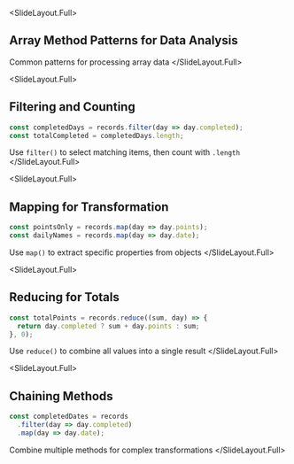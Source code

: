 
<SlideLayout.Full>
## Array Method Patterns for Data Analysis

Common patterns for processing array data
</SlideLayout.Full>

<SlideLayout.Full>
## Filtering and Counting

```javascript
const completedDays = records.filter(day => day.completed);
const totalCompleted = completedDays.length;
```

Use `filter()` to select matching items, then count with `.length`
</SlideLayout.Full>

<SlideLayout.Full>
## Mapping for Transformation

```javascript
const pointsOnly = records.map(day => day.points);
const dailyNames = records.map(day => day.date);
```

Use `map()` to extract specific properties from objects
</SlideLayout.Full>

<SlideLayout.Full>
## Reducing for Totals

```javascript
const totalPoints = records.reduce((sum, day) => {
  return day.completed ? sum + day.points : sum;
}, 0);
```

Use `reduce()` to combine all values into a single result
</SlideLayout.Full>

<SlideLayout.Full>
## Chaining Methods

```javascript
const completedDates = records
  .filter(day => day.completed)
  .map(day => day.date);
```

Combine multiple methods for complex transformations
</SlideLayout.Full>